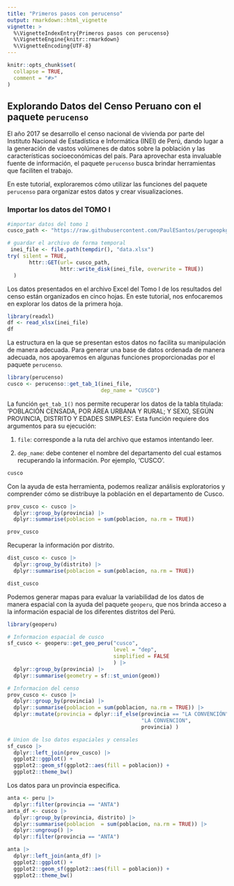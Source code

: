```yaml
---
title: "Primeros pasos con perucenso"
output: rmarkdown::html_vignette
vignette: >
  %\VignetteIndexEntry{Primeros pasos con perucenso}
  %\VignetteEngine{knitr::rmarkdown}
  %\VignetteEncoding{UTF-8}
---
```


```r
knitr::opts_chunk$set(
  collapse = TRUE,
  comment = "#>"
)
```

## Explorando Datos del Censo Peruano con el paquete `perucenso`


El año 2017 se desarrollo el censo nacional de vivienda por parte del Instituto Nacional de Estadística e Informática (INEI) de Perú, dando lugar a la generación de vastos volúmenes de datos sobre la población y las características socioeconómicas del país. Para aprovechar esta invaluable fuente de información, el paquete `perucenso` busca brindar herramientas que faciliten el trabajo.

En este tutorial, exploraremos cómo utilizar las funciones del paquete `perucenso` para organizar estos datos y crear visualizaciones.

### Importar los datos del TOMO I
 
```r
#importar datos del tomo 1
cusco_path <- "https://raw.githubusercontent.com/PaulESantos/perugeopkg/master/inei/08TOMO_01_cusco.xlsx"

# guardar el archivo de forma temporal
 inei_file <- file.path(tempdir(), "data.xlsx")
try( silent = TRUE,
       httr::GET(url= cusco_path,
                 httr::write_disk(inei_file, overwrite = TRUE))
  )
```

Los datos presentados en el archivo Excel del Tomo I de los resultados del censo están organizados en cinco hojas. En este tutorial, nos enfocaremos en explorar los datos de la primera hoja.

```r
library(readxl)
df <- read_xlsx(inei_file)
df
```


La estructura en la que se presentan estos datos no facilita su manipulación de manera adecuada. Para generar una base de datos ordenada de manera adecuada, nos apoyaremos en algunas funciones proporcionadas por el paquete `perucenso`.


```r
library(perucenso)
cusco <- perucenso::get_tab_1(inei_file, 
                              dep_name = "CUSCO")

```


La función `get_tab_1()` nos permite recuperar los datos de la tabla titulada: 'POBLACIÓN CENSADA, POR ÁREA URBANA Y RURAL; Y SEXO, SEGÚN PROVINCIA, DISTRITO Y EDADES SIMPLES'. Esta función requiere dos argumentos para su ejecución:

1. `file`: corresponde a la ruta del archivo que estamos intentando leer.

2. `dep_name`: debe contener el nombre del departamento del cual estamos recuperando la información. Por ejemplo, 'CUSCO'.

```r

cusco
```

Con la ayuda de esta herramienta, podemos realizar análisis exploratorios y comprender cómo se distribuye la población en el departamento de Cusco.


```r
prov_cusco <- cusco |> 
  dplyr::group_by(provincia) |> 
  dplyr::summarise(poblacion = sum(poblacion, na.rm = TRUE))

prov_cusco
```

Recuperar la información por distrito.

```r
dist_cusco <- cusco |> 
  dplyr::group_by(distrito) |> 
  dplyr::summarise(poblacion = sum(poblacion, na.rm = TRUE))

dist_cusco
```


Podemos generar mapas para evaluar la variabilidad de los datos de manera espacial con la ayuda del paquete `geoperu`, que nos brinda acceso a la información espacial de los diferentes distritos del Perú.


```r
library(geoperu)

# Informacion espacial de cusco
sf_cusco <- geoperu::get_geo_peru("cusco", 
                                  level = "dep",
                                  simplified = FALSE
                                  ) |> 
  dplyr::group_by(provincia) |> 
  dplyr::summarise(geometry = sf::st_union(geom))

# Informacion del censo
prov_cusco <- cusco |> 
  dplyr::group_by(provincia) |> 
  dplyr::summarise(poblacion = sum(poblacion, na.rm = TRUE)) |> 
  dplyr::mutate(provincia = dplyr::if_else(provincia == "LA CONVENCIÓN",
                                           "LA CONVENCION",
                                           provincia) )

# Union de lso datos espaciales y censales
sf_cusco |> 
  dplyr::left_join(prov_cusco) |> 
  ggplot2::ggplot() +
  ggplot2::geom_sf(ggplot2::aes(fill = poblacion)) +
  ggplot2::theme_bw()

```


Los datos para un  provincia especifica.


```r
anta <- peru |> 
  dplyr::filter(provincia == "ANTA")
anta_df <- cusco |> 
  dplyr::group_by(provincia, distrito) |> 
  dplyr::summarise(poblacion  = sum(poblacion, na.rm = TRUE)) |> 
  dplyr::ungroup() |> 
  dplyr::filter(provincia == "ANTA")

anta |> 
  dplyr::left_join(anta_df) |> 
  ggplot2::ggplot() +
  ggplot2::geom_sf(ggplot2::aes(fill = poblacion)) +
  ggplot2::theme_bw()

```


